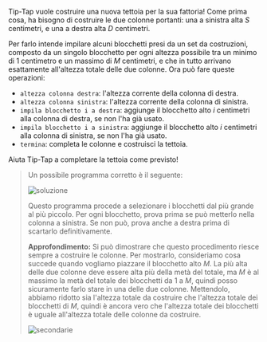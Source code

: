 
Tip-Tap vuole costruire una nuova tettoia per la sua fattoria!
Come prima cosa, ha bisogno di costruire le due colonne portanti:
una a sinistra alta $S$ centimetri, e una a destra alta $D$ centimetri.

Per farlo intende impilare alcuni blocchetti presi da un set da costruzioni,
composto da un singolo blocchetto per ogni altezza possibile tra un minimo
di 1 centimetro e un massimo di $M$ centimetri, e che in tutto arrivano
esattamente all'altezza totale delle due colonne. Ora può fare queste operazioni:

- `altezza colonna destra`: l'altezza corrente della colonna di destra.
- `altezza colonna sinistra`: l'altezza corrente della colonna di sinistra.
- `impila blocchetto i a destra`: aggiunge il blocchetto alto $i$ centimetri alla colonna di destra, se non l'ha già usato.
- `impila blocchetto i a sinistra`: aggiunge il blocchetto alto $i$ centimetri alla colonna di sinistra, se non l'ha già usato.
- `termina`: completa le colonne e costruisci la tettoia.

Aiuta Tip-Tap a completare la tettoia come previsto!

<Blockly
  customBlocks={customBlocks}
  initialBlocks={initialBlocks}
  testcases={testcases}
  visualizer={Visualizer}
/>

> Un possibile programma corretto è il seguente:
>
> ![soluzione](sol.png)
>
> Questo programma procede a selezionare i blocchetti dal più grande al più piccolo.
> Per ogni blocchetto, prova prima se può metterlo nella colonna a sinistra.
> Se non può, prova anche a destra prima di scartarlo definitivamente.
>
> **Approfondimento:** Si può dimostrare che questo procedimento riesce sempre a costruire
> le colonne. Per mostrarlo, consideriamo cosa succede quando vogliamo piazzare il
> blocchetto alto $M$. La più alta delle due colonne deve essere alta più della metà del
> totale, ma $M$ è al massimo la metà del totale dei blocchetti da $1$ a $M$, quindi
> posso sicuramente farlo stare in una delle due colonne. Mettendolo, abbiamo ridotto sia l'altezza
> totale da costruire che l'altezza totale dei blocchetti di $M$, quindi è ancora vero che
> l'altezza totale dei blocchetti è uguale all'altezza totale delle colonne da costruire.
>
> ![secondarie](asy/secondarie.asy)
